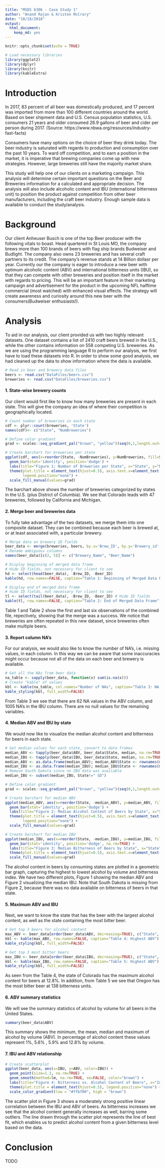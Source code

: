 ```yaml
---
title: "MSDS 6306 - Case Study 1"
author: "Anand Rajan & Kristen McCrary"
date: "10/18/2018"
output: 
  html_document:
    keep_md: yes
---
```


```r
knitr::opts_chunk$set(echo = TRUE)

# Load necessary libraries
library(ggplot2)
library(dplyr)
library(knitr)
library(kableExtra)
```
# Introduction

In 2017, 83 percent of all beer was domestically produced, and 17 percent was imported from more than 100 different countries around the world. Based on beer shipment data and U.S. Census population statistics, U.S. consumers 21 years and older consumed 26.9 gallons of beer and cider per person during 2017. (Source: https://www.nbwa.org/resources/industry-fast-facts)

Consumers have many options on the choice of beer they drink today. The beer industry is saturated with regards to production and consumption over the past 10 years. To ward off competition, and to earn a position in the market, it is imperative that brewing companies come up with new strategies. However, large breweries still have the majority market share.

This study will help one of our clients on a marketing campaign. This analysis will determine certain important questions on the Beer and Breweries information for a calculated and appropriate decision. The analysis will also include alcoholic content and IBU (international bitterness unit) to position the product against competition from other beer manufacturers, including the craft beer industry. Enough sample data is available to conduct the study/analysis.

# Background

Our client Anheuser Busch is one of the top Beer producer with the following vitals to boast. 
Head quartered in St Louis MO, the company brews more than 100 brands of beers with flag ship brands Budweiser and Budlight.
The company also owns 23 breweries and has several craft partners to its credit. The company's revenue stands at 14 Billion dollasr per year.
Currently our the company is eager to introduce a new beer with optimum alcoholic content (ABV) and international bitterness units (IBU), so that they can compete with other breweries and position itself in the market with regards to pricing. This will be an important feature in their marketing campaign and advertisement for the product in the upcoming NFL halftime commercial (most watched) with enhanced visual effects. The strategy will create awareness and curiosity around this new beer with the consumers(Budweiser enthusiasts!). 

# Analysis

To aid in our analysis, our client provided us with two highly relevant datasets. One dataset contains a list of 2410 craft beers brewed in the U.S., while the other contains information on 558 competing U.S. breweries. As we are using the programming language R to perform our analysis, we first have to load these datasets into R. In order to show some good analysis, we had cleaned up the data to show information where the data is available.

```r
# Read in beer and brewery data files
beers <- read.csv("DataFiles/beers.csv")
breweries <- read.csv("DataFiles/breweries.csv")
```

#### 1. State-wise brewery counts

Our client would first like to know how many breweries are present in each state. This will give the company an idea of where their competition is geographically located.

```r
# Count number of breweries in each state
cdf <- plyr::count(breweries, 'State')
names(cdf)<- c("State", "NumBreweries")

# Define color gradient
grad <- scales::seq_gradient_pal("brown", "yellow")(seq(0,1,length.out=51))

# Create barchart for breweries per state
ggplot(cdf, aes(x=reorder(State, -NumBreweries), y=NumBreweries, fill=State)) +
  geom_bar(stat='identity', position='dodge') +
  labs(title="Figure 1: Number of Breweries per State", x="State", y="Number of Breweries") +
  theme(plot.title = element_text(hjust=0.5), axis.text.x=element_text(angle=90, size=7), 
        legend.position="none") +     
  scale_fill_manual(values=grad)
```

The barchart above shows the number of breweries categorized by states in the U.S. (plus District of Columbia). We see that Colorado leads with 47 breweries, followed by California and Michigan. 

#### 2. Merge beer and breweries data

To fully take advantage of the two datasets, we merge them into one composite dataset. They can be combined because each beer is brewed at, or at least associated with, a particular brewery.

```r
# Merge data on brewery ID fields
beer_data <- merge(breweries, beers, by.x='Brew_ID', by.y='Brewery_id', all=TRUE)
# Rename ambiguous columns
names(beer_data)[c(2, 5)] <- c("Brewery_Name", "Beer_Name")

# Display beginning of merged data frame
# Hide ID fields, not necessary for client to see
hd <- select(head(beer_data), -Brew_ID, -Beer_ID)
kable(hd, row.names=FALSE, caption="Table 1: Beginning of Merged Data Frame")

# Display end of merged data frame 
# Hide ID fields, not necessary for client to see
tl <- select(tail(beer_data), -Brew_ID, -Beer_ID) # Hide ID fields
kable(tl, row.names=FALSE, caption="Table 2: End of Merged Data Frame")
```

Table 1 and Table 2 show the first and last six observations of the combined file, repectively, showing that the merge was a success. We notice that breweries are often repeated in this new dataset, since breweries often make multiple beers.

#### 3. Report column NA's

For our analysis, we would also like to know the number of NA's, i.e. missing values, in each column. In this way we can be aware that some inaccuracies might occur because not all of the data on each beer and brewery is available.

```r
# Get all the NAs from beer data
na_table <- sapply(beer_data, function(x) sum(is.na(x)))
# Create "kable" of values
kbl <- kable(na_table, col.names="Number of NAs", caption="Table 3: NA Counts")
kable_styling(kbl, full_width=FALSE)
```

From Table 3 we see that there are 62 NA values in the ABV column, and 1005 NA's in the IBU column. There are no null values for the remaining variables.

#### 4. Median ABV and IBU by state

We would now like to visualize the median alcohol content and bitterness for beers in each state. 

```r
# Get median values for each state, convert to data frames
median_ABV <- tapply(beer_data$ABV, beer_data$State, median, na.rm=TRUE)
median_IBU <- tapply(beer_data$IBU, beer_data$State, median, na.rm=TRUE)
median_ABV <- as.data.frame(median_ABV); median_ABV$State <- rownames(median_ABV)
median_IBU <- as.data.frame(median_IBU); median_IBU$State <- rownames(median_IBU)
# Remove South Dakota since no IBU data was available
median_IBU <- subset(median_IBU, State!=" SD")

# Define color gradient
grad <- scales::seq_gradient_pal("brown", "yellow")(seq(0,1,length.out=51))

# Create barchart for median ABV
ggplot(median_ABV, aes(x=reorder(State, -median_ABV), y=median_ABV, fill=State)) +
  geom_bar(stat='identity', position='dodge') +
  labs(title="Figure 2: Median Alcohol Content of Beers by State", x="State", y="Median ABV") +
  theme(plot.title = element_text(hjust=0.5), axis.text.x=element_text(angle=90, size=7), 
        legend.position="none") +     
  scale_fill_manual(values=grad)

# Create barchart for median IBU
ggplot(median_IBU, aes(x=reorder(State, -median_IBU), y=median_IBU, fill=State)) +
  geom_bar(stat='identity', position='dodge', na.rm=TRUE) +
  labs(title="Figure 3: Median Bitterness of Beers by State", x="State", y="Median IBU") +
  theme(plot.title = element_text(hjust=0.5), axis.text.x=element_text(angle=90, size=7), legend.position="none") +     
  scale_fill_manual(values=grad)
```

The alcohol content in beers by consuming states are plotted in a geometric bar graph, capturing the highest to lowest alcohol by volume and bitterness index. We have two different plots, Figure 1 showing the median ABV and Figure 2 visualizing the median IBU. Note that South Dakota is missing from Figure 2, because there was no data available on bitterness of beers in that state.

#### 5. Maximum ABV and IBU

Next, we want to know the state that has the beer with the largest alcohol content, as well as the state containing the most bitter beer. 

```r
# Get top 3 beers for alcohol content
max_ABV <- beer_data[order(beer_data$ABV, decreasing=TRUE), c("State", "Beer_Name", "ABV", "Brewery_Name")] %>% head(n=3)
kbl <- kable(max_ABV, row.names=FALSE, caption="Table 4: Highest ABV")
kable_styling(kbl, full_width=FALSE)

# Get top 3 most bitter beers
max_IBU <- beer_data[order(beer_data$IBU, decreasing=TRUE), c("State", "Beer_Name", "IBU", "Brewery_Name")] %>% head(n=3)
kbl <- kable(max_IBU, row.names=FALSE, caption="Table 5: Highest ABV")
kable_styling(kbl, full_width=FALSE)
```

As seen from the Table 4, the state of Colorado has the maximum alcohol content for beers at 12.8%. In addition, from Table 5 we see that Oregon has the most bitter beer at 138 bitterness units.

#### 6. ABV summary statistics

We will see the summary statistics of alcohol by volume for all beers in the United States.

```r
summary(beer_data$ABV)
```

This summary shows the minimum, the mean, median and maximum of alcohol by volume (ABV). In percentage of alcohol content these values represent 1%, 5.6% , 5.9% and 12.8% by volume.   

#### 7. IBU and ABV relationship

```r
# Create scatterplot
ggplot(beer_data, aes(x=IBU, y=ABV, color=IBU)) + 
  geom_point(size=1.3, na.rm=TRUE) + 
  geom_smooth(method=lm, na.rm=TRUE, se=FALSE, color="brown") +
  labs(title="Figure 4: Bitterness vs. Alcohol Content of Beers", x="International Bitterness Units (IBU)", y="Alcohol by Volume (ABV)") +
  theme(plot.title = element_text(hjust=0.5), legend.position="none") +
  scale_color_gradient(low = "#ffbf00", high = "brown")
```

The scatter plot in Figure 3 shows a moderately strong positive linear correlation between the IBU and ABV of beers. As bitterness increases we see that the alcohol content generally increases as well, barring some outliers. The line drawn through the scatter plot represents the line of best fit, which enables us to predict alcohol content from a given bitterness level based on the data.

# Conclusion

TODO
